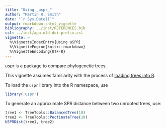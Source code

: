 ```yaml
---
title: "Using _uspr_"
author: "Martin R. Smith"
date: "`r Sys.Date()`"
output: rmarkdown::html_vignette
bibliography: ../inst/REFERENCES.bib
csl: ../inst/apa-old-doi-prefix.csl
vignette: >
  %\VignetteIndexEntry{Using uSPR}
  %\VignetteEngine{knitr::rmarkdown}
  %\VignetteEncoding{UTF-8}
---
```


_uspr_ is a package to compare phylogenetic trees.

This vignette assumes familiarity with the process of [loading trees into R](https://ms609.github.io/TreeTools/articles/load-trees.html).

To load the `uspr` library into the R namespace, use 

```r
library('uspr')
```

To generate an approximate SPR distance between two unrooted trees, use:

```r
tree1 <- TreeTools::BalancedTree(10)
tree2 <- TreeTools::PectinateTree(10)
USPRDist(tree1, tree2)
```

